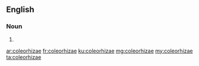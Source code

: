 ==English==

===Noun===
{{head|en}}

# {{plural of|coleorhiza}}

[[ar:coleorhizae]]
[[fr:coleorhizae]]
[[ku:coleorhizae]]
[[mg:coleorhizae]]
[[my:coleorhizae]]
[[ta:coleorhizae]]